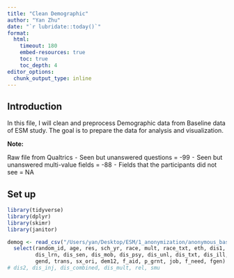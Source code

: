 ```yaml
---
title: "Clean Demographic"
author: "Yan Zhu"
date: "`r lubridate::today()`"
format: 
  html:
    timeout: 180
    embed-resources: true
    toc: true 
    toc_depth: 4
editor_options: 
  chunk_output_type: inline
---
```


## Introduction
In this file, I will  clean and preprocess Demographic data from Baseline data of ESM study. The goal is to prepare the data for analysis and visualization.

**Note:** 

Raw file from Qualtrics
⁃ Seen but unanswered questions = -99
⁃ Seen but unanswered multi-value fields = -88
⁃ Fields that the participants did not see = NA

## Set up
```r
library(tidyverse)
library(dplyr)
library(skimr)
library(janitor)
```

```r
demog <- read_csv("/Users/yan/Desktop/ESM/1_anonymization/anonymous_baseline.csv") %>% 
  select(random_id, age, res, sch_yr, race, mult, race_txt, eth, dis1, dis_dev,
         dis_lrn, dis_sen, dis_mob, dis_psy, dis_unl, dis_txt, dis_ill, dis_dev,
         gend, trans, sx_ori, dem12, f_aid, p_grnt, job, f_need, fgen)
# dis2, dis_inj, dis_combined, dis_mult, rel, smu
```


